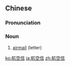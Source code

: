 ==Chinese==
{{zh-forms|type=21}}

===Pronunciation===
{{zh-pron
|m=hángkōngxìn
|cat=n
}}

===Noun===
{{zh-noun}}

# [[airmail]] (letter)

[[ko:航空信]]
[[ja:航空信]]
[[zh:航空信]]